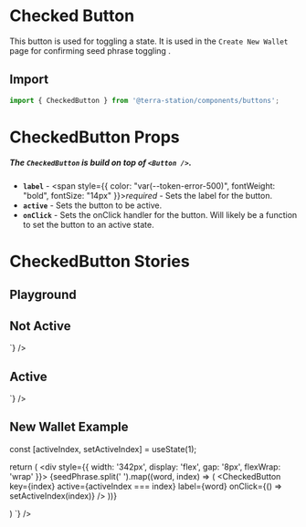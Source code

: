 
<Meta title="Components/Buttons/Checked" />

# Checked Button
This button is used for toggling a state. It is used in the `Create New Wallet` page for confirming seed phrase toggling .

## Import

```jsx
import { CheckedButton } from '@terra-station/components/buttons';
```

# CheckedButton Props
##### The `CheckedButton` is build on top of `<Button />`.
* **`label`** - <span style={{ color: "var(--token-error-500)", fontWeight: "bold", fontSize: "14px" }}>*required*</span> - Sets the label for the button.
* **`active`** - Sets the button to be active.
* **`onClick`** - Sets the onClick handler for the button. Will likely be a function to set the button to an active state.

# CheckedButton Stories
## Playground
<div className='story_with_source_below'>
  <Canvas of={CheckedButtonStories.Playground} />
  <Controls of={CheckedButtonStories.Playground} />
</div>

## Not Active
<div className='story_with_source_below'>
  <Canvas of={CheckedButtonStories.NotActive} />
  <Source code={`
    <CheckedButton
  label={'Button'}
/>
  `} />
</div>

## Active
<div className='story_with_source_below'>
  <Canvas of={CheckedButtonStories.Active} />
  <Source code={`
    <CheckedButton
  label={'Button'}
  active={true}
/>
  `} />
</div>

## New Wallet Example
<div className='story_with_source_below'>
  <Canvas of={CheckedButtonStories.NewWalletExample} />
  <Source code={`
    const seedPhrase = 'these are some words that make';

const [activeIndex, setActiveIndex] = useState(1);

return (
    <div style={{ width: '342px', display: 'flex', gap: '8px', flexWrap: 'wrap' }}>
    {seedPhrase.split(' ').map((word, index) => (
                <CheckedButton
        key={index}
        active={activeIndex === index}
        label={word}
        onClick={() => setActiveIndex(index)}
      />
            ))}
  </div>
)
  `} />
</div>